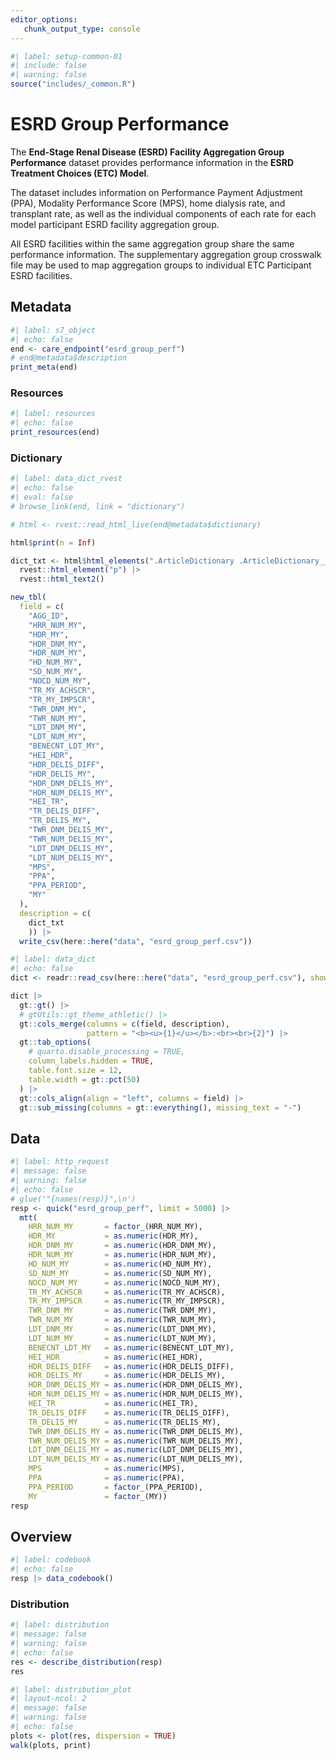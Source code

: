 ```yaml
---
editor_options: 
   chunk_output_type: console
---
```


```r
#| label: setup-common-01
#| include: false
#| warning: false
source("includes/_common.R")
```

# ESRD Group Performance {#care-esrdgrp}

The __End-Stage Renal Disease (ESRD) Facility Aggregation Group Performance__ dataset provides performance information in the __ESRD Treatment Choices (ETC) Model__. 

The dataset includes information on Performance Payment Adjustment (PPA), Modality Performance Score (MPS), home dialysis rate, and transplant rate, as well as the individual components of each rate for each model participant ESRD facility aggregation group. 

[All ESRD facilities within the same aggregation group share the same performance information. The supplementary aggregation group crosswalk file may be used to map aggregation groups to individual ETC Participant ESRD facilities.]{.aside}

## Metadata

```r
#| label: s7_object
#| echo: false
end <- care_endpoint("esrd_group_perf")
# end@metadata$description
print_meta(end)
```

### Resources

```r
#| label: resources
#| echo: false
print_resources(end)
```

### Dictionary

```r
#| label: data_dict_rvest
#| echo: false
#| eval: false
# browse_link(end, link = "dictionary")

# html <- rvest::read_html_live(end@metadata$dictionary)

html$print(n = Inf)

dict_txt <- html$html_elements(".ArticleDictionary .ArticleDictionary__inner .ArticleDictionary__definition") |> 
  rvest::html_element("p") |> 
  rvest::html_text2()

new_tbl(
  field = c(
    "AGG_ID",
    "HRR_NUM_MY",
    "HDR_MY",
    "HDR_DNM_MY",
    "HDR_NUM_MY",
    "HD_NUM_MY",
    "SD_NUM_MY",
    "NOCD_NUM_MY",
    "TR_MY_ACHSCR",
    "TR_MY_IMPSCR",
    "TWR_DNM_MY",
    "TWR_NUM_MY",
    "LDT_DNM_MY",
    "LDT_NUM_MY",
    "BENECNT_LDT_MY",
    "HEI_HDR",
    "HDR_DELIS_DIFF",
    "HDR_DELIS_MY",
    "HDR_DNM_DELIS_MY",
    "HDR_NUM_DELIS_MY",
    "HEI_TR",
    "TR_DELIS_DIFF",
    "TR_DELIS_MY",
    "TWR_DNM_DELIS_MY",
    "TWR_NUM_DELIS_MY",
    "LDT_DNM_DELIS_MY",
    "LDT_NUM_DELIS_MY",
    "MPS",
    "PPA",
    "PPA_PERIOD",
    "MY"
  ),
  description = c(
    dict_txt
    )) |> 
  write_csv(here::here("data", "esrd_group_perf.csv"))
```

```r
#| label: data_dict
#| echo: false
dict <- readr::read_csv(here::here("data", "esrd_group_perf.csv"), show_col_types = FALSE)

dict |> 
  gt::gt() |>
  # gtUtils::gt_theme_athletic() |>
  gt::cols_merge(columns = c(field, description), 
                 pattern = "<b><u>{1}</u></b>:<br><br>{2}") |>
  gt::tab_options(
    # quarto.disable_processing = TRUE,
    column_labels.hidden = TRUE,
    table.font.size = 12,
    table.width = gt::pct(50)
  ) |>
  gt::cols_align(align = "left", columns = field) |>
  gt::sub_missing(columns = gt::everything(), missing_text = "-")
```

## Data

```r
#| label: http_request
#| message: false
#| warning: false
#| echo: false
# glue('"{names(resp)}",\n')
resp <- quick("esrd_group_perf", limit = 5000) |> 
  mtt(
    HRR_NUM_MY       = factor_(HRR_NUM_MY),
    HDR_MY           = as.numeric(HDR_MY),
    HDR_DNM_MY       = as.numeric(HDR_DNM_MY),
    HDR_NUM_MY       = as.numeric(HDR_NUM_MY),
    HD_NUM_MY        = as.numeric(HD_NUM_MY),
    SD_NUM_MY        = as.numeric(SD_NUM_MY),
    NOCD_NUM_MY      = as.numeric(NOCD_NUM_MY),
    TR_MY_ACHSCR     = as.numeric(TR_MY_ACHSCR),
    TR_MY_IMPSCR     = as.numeric(TR_MY_IMPSCR),
    TWR_DNM_MY       = as.numeric(TWR_DNM_MY),
    TWR_NUM_MY       = as.numeric(TWR_NUM_MY),
    LDT_DNM_MY       = as.numeric(LDT_DNM_MY),
    LDT_NUM_MY       = as.numeric(LDT_NUM_MY),
    BENECNT_LDT_MY   = as.numeric(BENECNT_LDT_MY),
    HEI_HDR          = as.numeric(HEI_HDR),
    HDR_DELIS_DIFF   = as.numeric(HDR_DELIS_DIFF),
    HDR_DELIS_MY     = as.numeric(HDR_DELIS_MY),
    HDR_DNM_DELIS_MY = as.numeric(HDR_DNM_DELIS_MY),
    HDR_NUM_DELIS_MY = as.numeric(HDR_NUM_DELIS_MY),
    HEI_TR           = as.numeric(HEI_TR),
    TR_DELIS_DIFF    = as.numeric(TR_DELIS_DIFF),
    TR_DELIS_MY      = as.numeric(TR_DELIS_MY),
    TWR_DNM_DELIS_MY = as.numeric(TWR_DNM_DELIS_MY),
    TWR_NUM_DELIS_MY = as.numeric(TWR_NUM_DELIS_MY),
    LDT_DNM_DELIS_MY = as.numeric(LDT_DNM_DELIS_MY),
    LDT_NUM_DELIS_MY = as.numeric(LDT_NUM_DELIS_MY),
    MPS              = as.numeric(MPS),
    PPA              = as.numeric(PPA),
    PPA_PERIOD       = factor_(PPA_PERIOD),
    MY               = factor_(MY))
resp
```

## Overview

```r
#| label: codebook
#| echo: false
resp |> data_codebook()
```

### Distribution

```r
#| label: distribution
#| message: false
#| warning: false
#| echo: false
res <- describe_distribution(resp)
res
```

```r
#| label: distribution_plot
#| layout-ncol: 2
#| message: false
#| warning: false
#| echo: false
plots <- plot(res, dispersion = TRUE)
walk(plots, print)
```
